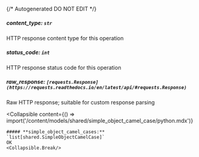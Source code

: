 {/* Autogenerated DO NOT EDIT  */}

##### **content_type:** `str`
HTTP response content type for this operation

##### **status_code:** `int`
HTTP response status code for this operation

##### **raw_response:** `[requests.Response](https://requests.readthedocs.io/en/latest/api/#requests.Response)`
Raw HTTP response; suitable for custom response parsing

<Collapsible
    content={() => import('/content/models/shared/simple_object_camel_case/python.mdx')}
>
    ##### **simple_object_camel_cases:** `list[shared.SimpleObjectCamelCase]`
    OK
    <Collapsible.Break/>
</Collapsible>

